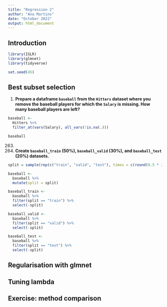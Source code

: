 ```yaml
---
title: "Regression 2"
author: "Ana Martins"
date: "October 2022"
output: html_document
---
```


## Introduction

```r
library(ISLR)
library(glmnet)
library(tidyverse)
```

```r
set.seed(45)
```


## Best subset selection

1. **Prepare a dataframe `baseball` from the `Hitters` dataset where you remove the baseball players for which the `Salary` is missing. How many baseball players are left?**

```r
baseball <-
  Hitters %>% 
  filter_at(vars(Salary), all_vars(!is.na(.)))

baseball
```

263.

2. **Create `baseball_train` (50%), `baseball_valid` (30%), and `baseball_test` (20%) datasets.**

```r
split = sample(rep(c("train", "valid", "test"), times = c(round(0.5 * 263), round(0.3 * 263), round(0.2 * 263) - 1)))

baseball <-
  baseball %>% 
  mutate(split = split)

baseball_train <-
  baseball %>% 
  filter(split == "train") %>% 
  select(-split)

baseball_valid <-
  baseball %>% 
  filter(split == "valid") %>% 
  select(-split)

baseball_test <-
  baseball %>% 
  filter(split == "test") %>% 
  select(-split)
```


## Regularisation with glmnet

## Tuning lambda

## Exercise: method comparison